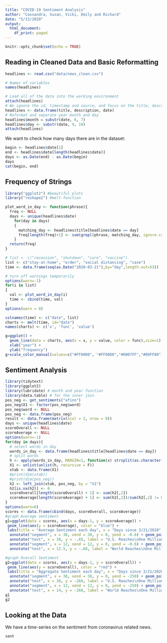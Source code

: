 ```yaml
---
title: "COVID-19 Sentiment Analysis"
author: "Cassandra, Susan, Vicki, Emily and Richard"
date: "5/13/2020"
output:
  html_document:
    df_print: paged
---
```


```r
knitr::opts_chunk$set(echo = TRUE)
```

## Reading in Cleaned Data and Basic Reformatting
```r
headlines <- read.csv("data/news_clean.csv")

# Names of variables
names(headlines)

# Load all of the data into the working environment
attach(headlines)
# We ignore the id, timestamp and source, and focus on the title, description and date
headlines <- data.frame(title, description, date)
# Reformat and separate year month and day
headlines$month = substr(date, 6, 7)
headlines$day <- substr(date, 9, 10)
attach(headlines)
```
We want to check how many days there are in the dataset:
```R
begin <- headlines$date[1]
end <- headlines$date[length(headlines$date)]
days <- as.Date(end) - as.Date(begin)
days
cat(begin, end)
```

## Frequency of Strings
```r
library("ggplot2") #beautiful plots
library("reshape2") #melt-function

plot_word_in_day <- function(phrase){
  freq <- NULL
  days <- unique(headlines$date)
    for(day in days)
    {
      matching_day <- headlines$title[headlines$date == day]
      freq[length(freq)+1] <- sum(grepl(phrase, matching_day, ignore.case = FALSE))
    }
  return(freq)
}

# list <- c("recession", "shutdown", "cure", "vaccine")
list <- c("stay-at-home", "order", "social distancing", "case")
time <- data.frame(seq(as.Date("2020-03-21"),by="day",length.out=53))

# turn off warnings temporarily
options(warn=-1)
for(i in list)
{
  val <- plot_word_in_day(i)
  time <- cbind(time, val)
}
options(warn = 0)

colnames(time) <- c("date", list)
charts <- melt(time, id="date")
names(charts) <- c('x', 'func', 'value')

g=ggplot() +
  geom_line(data = charts, aes(x = x, y = value, color = func),size=1) +
  xlab("year") +
  ylab("frequency")
g+scale_color_manual(values=c("#FF0000", "#FF00D0","#0007FF","#09FF00"))
```

## Sentiment Analysis
```r
library(tidytext)
library(ggplot2)
library(lubridate) # month and year function
library(data.table) # for the inner join
pos_neg <- get_sentiments("afinn")
pos_neg$X1 <- factor(pos_neg$word)
pos_neg$word <- NULL
pos_neg <- data.frame(pos_neg)
result <- data.frame(matrix(ncol = 2, nrow = 0))
days <- unique(headlines$date)
scoreOverall <- NULL
scoreAverage <- NULL
options(warn=-1)
for(day in days){
  # select words in day
  words_in_day <- data.frame(headlines$title[headlines$date == day])
  # split words 
  h <- apply(words_in_day, MARGIN=1, function(x) strsplit(as.character(x)," "))
  X1 <- unlist(unlist(h, recursive = F))
  xtab <- data.frame(X1)
  #print(dim(xtab))
  #print(dim(pos_neg))
  h2 <- left_join(xtab, pos_neg, by = "X1")
  h2[is.na(h2)] <- 0
  scoreOverall[length(scoreOverall) + 1] <- sum(h2[,2])
  scoreAverage[length(scoreAverage) + 1] <- sum(h2[,2])/sum(h2[,2] != 0)
}
options(warn=0)
scores <- data.frame(cbind(days, scoreOverall, scoreAverage))
#graph Average sentiment
g1=ggplot(data = scores, aes(x = days-1, y = scoreAverage)) +
 geom_line(aes(y = scoreAverage), color = "blue") + 
 labs(title = "Average Sentiment each day", x = "Days since 3/21/2020", y = "Average Sentiment")+ 
  annotate("segment", x = 38, xend = 38, y = 0, yend = -0.6) + geom_point(aes(x = 38, y = -0.6)) + 
  annotate("text", x = 38, y = -.65, label = "U.S. Reaches\nOne Million Total Cases\nof COVID-19", size = 2.5)+ 
  annotate("segment", x = 12, xend = 12, y = 0, yend = -0.6) + geom_point(aes(x = 12, y = -0.6)) + 
  annotate("text", x = 12.5, y = -.68, label = "World Reaches\nOne Million Total Cases\nof COVID-19", size = 2.5)

#graph Overall Sentiment
g2=ggplot(data = scores, aes(x = days-1, y = scoreOverall)) +
 geom_line(aes(y = scoreOverall), color = "red") + 
 labs(title = "Aggregate Sentiment each day", x = "Days since 3/21/2020", y = "Overall Sentiment")+ 
  annotate("segment", x = 38, xend = 38, y = 0, yend = -250) + geom_point(aes(x = 38, y = -250)) + 
  annotate("text", x = 38, y = -268, label = "U.S. Reaches\nOne Million Total Cases\nof COVID-19", size = 2.5)+ 
  annotate("segment", x = 12, xend = 12, y = 0, yend = -250) + geom_point(aes(x = 12, y = -250)) + 
  annotate("text", x = 14, y = -268, label = "World Reaches\nOne Million Total Cases\nof COVID-19", size = 2.5)
g1
g2
```
## Looking at the Data
We have a time-series on the sentiment from coronavirus related news.
```R
sent
```
